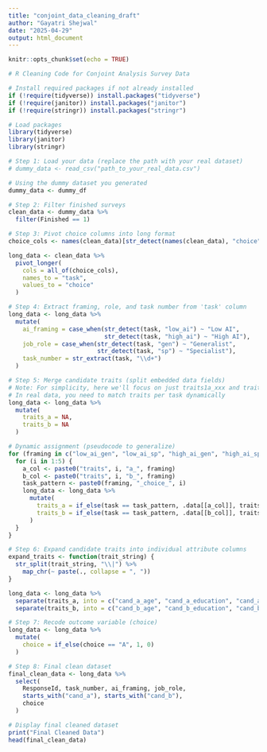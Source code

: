 ---
title: "conjoint_data_cleaning_draft"
author: "Gayatri Shejwal"
date: "2025-04-29"
output: html_document
---

```{r setup, include=FALSE}
knitr::opts_chunk$set(echo = TRUE)
```

```{r}
# R Cleaning Code for Conjoint Analysis Survey Data

# Install required packages if not already installed
if (!require(tidyverse)) install.packages("tidyverse")
if (!require(janitor)) install.packages("janitor")
if (!require(stringr)) install.packages("stringr")

# Load packages
library(tidyverse)
library(janitor)
library(stringr)

# Step 1: Load your data (replace the path with your real dataset)
# dummy_data <- read_csv("path_to_your_real_data.csv")

# Using the dummy dataset you generated
dummy_data <- dummy_df

# Step 2: Filter finished surveys
clean_data <- dummy_data %>%
  filter(Finished == 1)

# Step 3: Pivot choice columns into long format
choice_cols <- names(clean_data)[str_detect(names(clean_data), "choice")]

long_data <- clean_data %>%
  pivot_longer(
    cols = all_of(choice_cols),
    names_to = "task",
    values_to = "choice"
  )

# Step 4: Extract framing, role, and task number from 'task' column
long_data <- long_data %>%
  mutate(
    ai_framing = case_when(str_detect(task, "low_ai") ~ "Low AI",
                           str_detect(task, "high_ai") ~ "High AI"),
    job_role = case_when(str_detect(task, "gen") ~ "Generalist",
                         str_detect(task, "sp") ~ "Specialist"),
    task_number = str_extract(task, "\\d+")
  )

# Step 5: Merge candidate traits (split embedded data fields)
# Note: For simplicity, here we'll focus on just traits1a_xxx and traits1b_xxx types for the example
# In real data, you need to match traits per task dynamically
long_data <- long_data %>%
  mutate(
    traits_a = NA,
    traits_b = NA
  )

# Dynamic assignment (pseudocode to generalize)
for (framing in c("low_ai_gen", "low_ai_sp", "high_ai_gen", "high_ai_sp")) {
  for (i in 1:5) {
    a_col <- paste0("traits", i, "a_", framing)
    b_col <- paste0("traits", i, "b_", framing)
    task_pattern <- paste0(framing, "_choice_", i)
    long_data <- long_data %>%
      mutate(
        traits_a = if_else(task == task_pattern, .data[[a_col]], traits_a),
        traits_b = if_else(task == task_pattern, .data[[b_col]], traits_b)
      )
  }
}

# Step 6: Expand candidate traits into individual attribute columns
expand_traits <- function(trait_string) {
  str_split(trait_string, "\\|") %>%
    map_chr(~ paste(., collapse = ", "))
}

long_data <- long_data %>%
  separate(traits_a, into = c("cand_a_age", "cand_a_education", "cand_a_ml", "cand_a_prog", "cand_a_soft", "cand_a_lead"), sep = "\\|") %>%
  separate(traits_b, into = c("cand_b_age", "cand_b_education", "cand_b_ml", "cand_b_prog", "cand_b_soft", "cand_b_lead"), sep = "\\|")

# Step 7: Recode outcome variable (choice)
long_data <- long_data %>%
  mutate(
    choice = if_else(choice == "A", 1, 0)
  )

# Step 8: Final clean dataset
final_clean_data <- long_data %>%
  select(
    ResponseId, task_number, ai_framing, job_role, 
    starts_with("cand_a"), starts_with("cand_b"),
    choice
  )

# Display final cleaned dataset
print("Final Cleaned Data")
head(final_clean_data)
```


